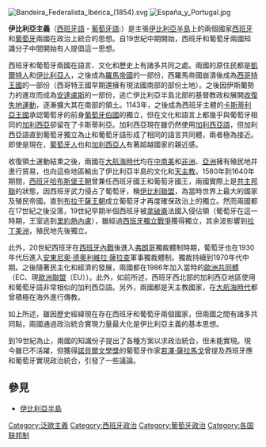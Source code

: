 [[File:Bandeira_Federalista_Ibérica_(1854).svg|thumb]]
[[File:España_y_Portugal.jpg|thumb]]

'''伊比利亞主義'''（[[西班牙語|西班牙語]]・[[葡萄牙語|葡萄牙語]]:'''{{lang|la|Iberismo}}'''）是主張[[伊比利亞半島|伊比利亞半島]]上的兩個國家[[西班牙|西班牙]]和[[葡萄牙|葡萄牙]]兩國在政治上統合的思想。自19世紀中期開始，西班牙和葡萄牙兩國知識分子中間開始有人提倡這一思想。

西班牙和葡萄牙兩國在語言、文化和歷史上有諸多共同之處。兩國的原住民都是[[凱爾特人|凱爾特人]]和[[伊比利亞人|伊比利亞人]]，之後成為[[羅馬帝國|羅馬帝國]]的一部份，西羅馬帝國崩潰後成為[[西哥特王國|西哥特王國]]的一部份（西哥特王國早期還擁有現法國南部的部份土地）。之後因伊斯蘭勢力的進攻而成為[[安達盧斯|安達盧斯]]的一部份，逃亡伊比利亞半島北部的基督教政权展開[[收復失地運動|收復失地運動]]，逐漸擴大其在南部的領土。1143年，之後成為西班牙主體的[[卡斯蒂利亞王國|卡斯蒂利亞王國]]承認葡萄牙的前身[[葡萄牙伯國|葡萄牙伯國]]的獨立，但在文化和語言上都幾乎與葡萄牙相同的[[加利西亞_(西班牙)|加利西亞]]卻留在了卡斯蒂利亞。加利西亞現在雖仍然使用[[加利西亞語|加利西亞語]]，但加利西亞語直到葡萄牙獨立為止和葡萄牙語形成了相同的語言共同體，兩者極為接近。即使是現在，[[葡萄牙人|葡萄牙人]]也和[[加利西亞人|加利西亞人]]有著超越國家的親近感。

收復領土運動結束之後，兩國在[[大航海時代|大航海時代]]均在[[中南美|中南美]]和[[非洲|非洲]]、[[亞洲|亞洲]]擁有殖民地并進行貿易，也向這些地區輸出了伊比利亞半島的文化和[[天主教|天主教]]。1580年到1640年期間，[[西班牙哈布斯堡王朝|西班牙哈布斯堡王朝]]曾兼任西班牙國王和葡萄牙國王，兩國實際上是[[共主邦聯|共主邦聯]]的狀態，因西班牙武力侵占了葡萄牙，稱[[伊比利聯盟|伊比利聯盟]]，為當時世界上最大的國家及殖民帝國。直到[[布拉干薩王朝|布拉干薩王朝]]成立葡萄牙才再度確保政治上的獨立。然而兩國都在17世紀之後没落，19世紀早期半個西班牙被[[拿破崙|拿破崙]]法國入侵佔領（葡萄牙在這一時期，王室逃到[[里約熱內盧|里約熱內盧]]），雖經過[[半島戰爭|西班牙獨立戰爭]]獲得獨立，其余波影響到[[拉丁美洲|拉丁美洲]]，殖民地先後獨立。

此外，20世紀西班牙在[[西班牙內戰|西班牙內戰]]後進入[[弗朗哥|弗朗哥]]獨裁體制時期，葡萄牙也在1930年代后進入[[安東尼奧·德奧利維拉·薩拉查|安東尼奧·德奧利維拉·薩拉查]]軍事獨裁體制。獨裁持續到1970年代中期。之後隨著民主化和經濟的發展，兩國都在1986年加入當時的[[歐洲共同體|歐洲共同體]]（EC、現[[歐洲聯盟|歐洲聯盟]]（EU））。此外，如前所述，西班牙西北部的加利西亞地區使用和葡萄牙語非常相似的加利西亞語。另外，兩國都是天主教國家，在[[大航海時代|大航海時代]]都曾積極在海外進行傳教。

如上所述，雖因歷史經緯現在存在西班牙和葡萄牙兩個國家，但兩國之間有諸多共同點，兩國通過政治統合實現力量最大化是伊比利亞主義的基本思想。

到19世紀為止，兩國的知識份子提出了各種方案以求政治統合，但未能實現。現今雖已不活躍，但獲得[[諾貝爾文學獎|諾貝爾文學獎]]的葡萄牙作家[[若澤·薩拉馬戈|若澤·薩拉馬戈]]曾提及西班牙應和葡萄牙實現政治統合，引發了一些議論。

== 參見 ==
* [[伊比利亞半島|伊比利亞半島]]
{{民族統一主義}}
{{Pan-nationalist concepts}}
[[Category:泛歐主義|Category:泛歐主義]]
[[Category:西班牙政治|Category:西班牙政治]]
[[Category:葡萄牙政治|Category:葡萄牙政治]]
[[Category:各国联邦制|Category:各国联邦制]]